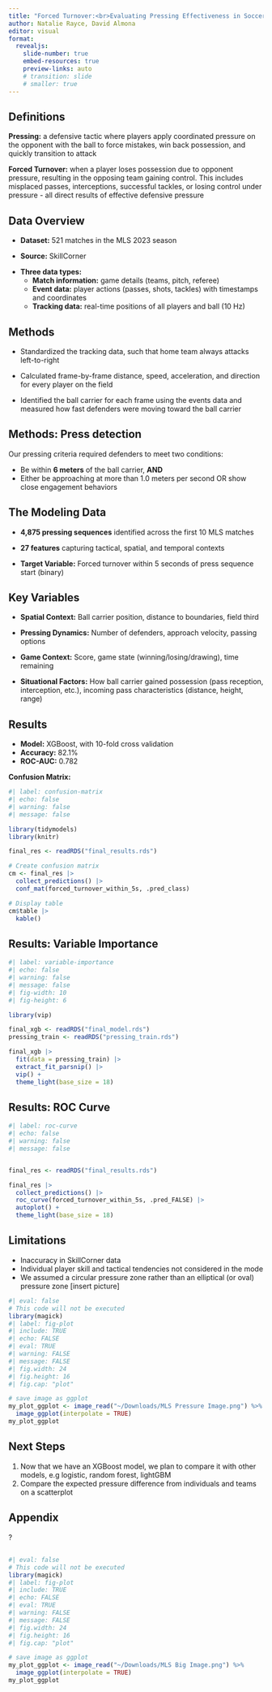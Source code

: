 ```yaml
---
title: "Forced Turnover:<br>Evaluating Pressing Effectiveness in Soccer"
author: Natalie Rayce, David Almona
editor: visual
format:
  revealjs:
    slide-number: true
    embed-resources: true
    preview-links: auto
    # transition: slide
    # smaller: true
---
```


## Definitions

::: fragment
**Pressing:** a defensive tactic where players apply coordinated pressure on the opponent with the ball to force mistakes, win back possession, and quickly transition to attack
:::

::: fragment
**Forced Turnover:** when a player loses possession due to opponent pressure, resulting in the opposing team gaining control. This includes misplaced passes, interceptions, successful tackles, or losing control under pressure - all direct results of effective defensive pressure
:::

## Data Overview

::: fragment
-   **Dataset:** 521 matches in the MLS 2023 season
:::

::: fragment
-   **Source:** SkillCorner
:::

::: fragment
-   **Three data types:**
    -   **Match information:** game details (teams, pitch, referee)
    -   **Event data:** player actions (passes, shots, tackles) with timestamps and coordinates
    -   **Tracking data:** real-time positions of all players and ball (10 Hz)
:::

## Methods

::: fragment
-   Standardized the tracking data, such that home team always attacks left-to-right
:::

::: fragment
-   Calculated frame-by-frame distance, speed, acceleration, and direction for every player on the field
:::

::: fragment
-   Identified the ball carrier for each frame using the events data and measured how fast defenders were moving toward the ball carrier
:::

## Methods: Press detection

Our pressing criteria required defenders to meet two conditions:

::: fragment
-   Be within **6 meters** of the ball carrier, **AND**
-   Either be approaching at more than 1.0 meters per second OR show close engagement behaviors
:::

## The Modeling Data

::: fragment
-   **4,875 pressing sequences** identified across the first 10 MLS matches
:::

::: fragment
-   **27 features** capturing tactical, spatial, and temporal contexts
:::

::: fragment
-   **Target Variable:** Forced turnover within 5 seconds of press sequence start (binary)
:::

## Key Variables

::: fragment
-   **Spatial Context:** Ball carrier position, distance to boundaries, field third
:::

::: fragment
-   **Pressing Dynamics:** Number of defenders, approach velocity, passing options
:::

::: fragment
-   **Game Context:** Score, game state (winning/losing/drawing), time remaining
:::

::: fragment
-   **Situational Factors:** How ball carrier gained possession (pass reception, interception, etc.), incoming pass characteristics (distance, height, range)
:::

## Results

::: fragment
-   **Model:** XGBoost, with 10-fold cross validation
-   **Accuracy:** 82.1%
-   **ROC-AUC:** 0.782
:::

::: fragment
**Confusion Matrix:**

```r
#| label: confusion-matrix
#| echo: false
#| warning: false
#| message: false

library(tidymodels)
library(knitr)

final_res <- readRDS("final_results.rds")

# Create confusion matrix
cm <- final_res |> 
  collect_predictions() |> 
  conf_mat(forced_turnover_within_5s, .pred_class)

# Display table
cm$table |> 
  kable()
```
:::

## Results: Variable Importance

```r
#| label: variable-importance
#| echo: false
#| warning: false
#| message: false
#| fig-width: 10
#| fig-height: 6

library(vip)

final_xgb <- readRDS("final_model.rds")
pressing_train <- readRDS("pressing_train.rds")

final_xgb |> 
  fit(data = pressing_train) |> 
  extract_fit_parsnip() |> 
  vip() +
  theme_light(base_size = 18)
```

## Results: ROC Curve

```r
#| label: roc-curve
#| echo: false
#| warning: false
#| message: false


final_res <- readRDS("final_results.rds")

final_res |> 
  collect_predictions() |> 
  roc_curve(forced_turnover_within_5s, .pred_FALSE) |> 
  autoplot() +
  theme_light(base_size = 18)
```

## Limitations

::: fragment
-   Inaccuracy in SkillCorner data
-   Individual player skill and tactical tendencies not considered in the mode
-   We assumed a circular pressure zone rather than an elliptical (or oval) pressure zone \[insert picture\]
:::

```r
#| eval: false 
# This code will not be executed
library(magick)
#| label: fig-plot
#| include: TRUE
#| echo: FALSE
#| eval: TRUE
#| warning: FALSE
#| message: FALSE
#| fig.width: 24
#| fig.height: 16
#| fig.cap: "plot"

# save image as ggplot
my_plot_ggplot <- image_read("~/Downloads/MLS Pressure Image.png") %>% 
  image_ggplot(interpolate = TRUE)
my_plot_ggplot
```

## Next Steps

1.  Now that we have an XGBoost model, we plan to compare it with other models, e.g logistic, random forest, lightGBM
2.  Compare the expected pressure difference from individuals and teams on a scatterplot

## Appendix

?

## 

```r
#| eval: false 
# This code will not be executed
library(magick)
#| label: fig-plot
#| include: TRUE
#| echo: FALSE
#| eval: TRUE
#| warning: FALSE
#| message: FALSE
#| fig.width: 24
#| fig.height: 16
#| fig.cap: "plot"

# save image as ggplot
my_plot_ggplot <- image_read("~/Downloads/MLS Big Image.png") %>% 
  image_ggplot(interpolate = TRUE)
my_plot_ggplot
```
